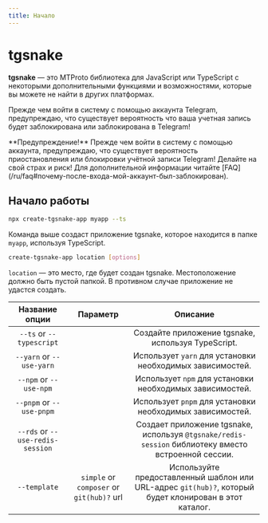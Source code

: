 ```yaml
---
title: Начало
---
```



# tgsnake

**tgsnake** — это MTProto библиотека для JavaScript или TypeScript с некоторыми дополнительными функциями и возможностями, которые вы можете не найти в других платформах.

Прежде чем войти в систему с помощью аккаунта Telegram, предупреждаю, что существует вероятность что ваша учетная запись будет заблокирована или заблокирована в Telegram!

<Callout>
  **Предупреждение!** Прежде чем войти в систему с помощью аккаунта, предупреждаю, что существует
  вероятность приостановления или блокировки учётной записи Telegram! Делайте на свой страх и риск!
  Для дополнительной информации читайте
  [FAQ](/ru/faq#почему-после-входа-мой-аккаунт-был-заблокирован).
</Callout>

## Начало работы

```bash
npx create-tgsnake-app myapp --ts
```

Команда выше создаст приложение tgsnake, которое находится в папке `myapp`, используя TypeScript.

```bash
create-tgsnake-app location [options]
```

`location` — это место, где будет создан tgsnake. Местоположение должно быть пустой папкой. В противном случае приложение не удастся создать.

| Название опции | Параметр | Описание |
| :-: | :-: | :-: |
| `--ts` or `--typescript` |  | Создайте приложение tgsnake, используя TypeScript. |
| `--yarn` or `--use-yarn` |  | Использует `yarn` для установки необходимых зависимостей. |
| `--npm` or `--use-npm` |  | Использует `npm` для установки необходимых зависимостей. |
| `--pnpm` or `--use-pnpm` |  | Использует `pnpm` для установки необходимых зависимостей. |
| `--rds` or `--use-redis-session` |  | Создает приложение tgsnake, используя `@tgsnake/redis-session` библиотеку вместо встроенной сессии. |
| `--template` | `simple` or `composer` or `git(hub)?` url | Используйте предоставленный шаблон или URL-адрес `git(hub)?`, который будет клонирован в этот каталог. |
